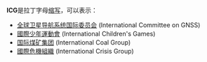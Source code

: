 '''ICG'''是拉丁字母[[缩写|缩写]]，可以表示：
*[[全球卫星导航系统国际委员会|全球卫星导航系统国际委员会]] (International Committee on GNSS)
*[[國際少年運動會|國際少年運動會]] (International Children's Games)
*[[国际煤矿集团|国际煤矿集团]] (International Coal Group)
*[[國際危機組織|國際危機組織]] (International Crisis Group)

{{disambig|cat=三字拉丁字母縮寫消歧義}}